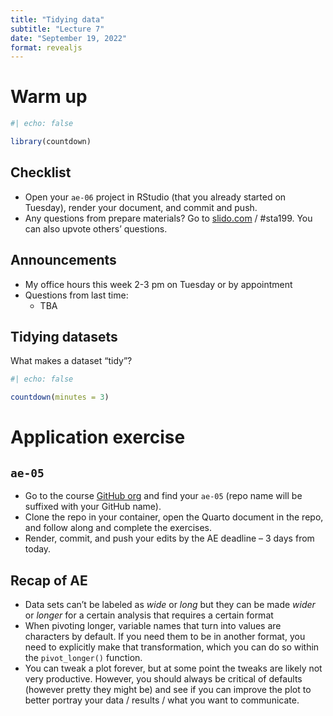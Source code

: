 ```yaml
---
title: "Tidying data"
subtitle: "Lecture 7"
date: "September 19, 2022"
format: revealjs
---
```


# Warm up

```r
#| echo: false

library(countdown)
```

## Checklist

-   Open your `ae-06` project in RStudio (that you already started on Tuesday), render your document, and commit and push.
-   Any questions from prepare materials? Go to [slido.com](https://www.slido.com/) / #sta199. You can also upvote others' questions.

## Announcements {.smaller}

-   My office hours this week 2-3 pm on Tuesday or by appointment
-   Questions from last time:
    -   TBA

## Tidying datasets

::: question
What makes a dataset "tidy"?
:::

```r
#| echo: false

countdown(minutes = 3)
```

# Application exercise

## `ae-05`

::: appex
-   Go to the course [GitHub org](https://github.com/sta199-f22-1) and find your `ae-05` (repo name will be suffixed with your GitHub name).
-   Clone the repo in your container, open the Quarto document in the repo, and follow along and complete the exercises.
-   Render, commit, and push your edits by the AE deadline -- 3 days from today.
:::

## Recap of AE {.smaller}

-   Data sets can't be labeled as *wide* or *long* but they can be made *wider* or *longer* for a certain analysis that requires a certain format
-   When pivoting longer, variable names that turn into values are characters by default. If you need them to be in another format, you need to explicitly make that transformation, which you can do so within the `pivot_longer()` function.
-   You can tweak a plot forever, but at some point the tweaks are likely not very productive. However, you should always be critical of defaults (however pretty they might be) and see if you can improve the plot to better portray your data / results / what you want to communicate.
